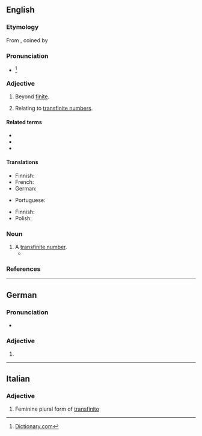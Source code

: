 ==English==

===Etymology===
From {{etyl|de|en}} {{m|de|transfinit}}, coined by {{w|Georg Cantor}}

===Pronunciation===
* {{IPA|/tɹænsˈfaɪnaɪt/|lang=en}}<ref>[http://dictionary.reference.com/browse/transfinite Dictionary.com]</ref>

===Adjective===
{{en-adj|-}}

# Beyond [[finite]].
# {{lb|en|mathematics}} Relating to [[transfinite number]]s.

====Related terms====
* {{l|en|finite}}
* {{l|en|infinite}}
* {{l|en|transfinity}}

====Translations====
{{trans-top|beyond finite}}
* Finnish: {{t|fi|transfiniittinen}}
* French: {{t+|fr|transfini}}
* German: {{t+|de|transfinit}}
{{trans-mid}}
* Portuguese: {{t|pt|transfinito|m}}
{{trans-bottom}}

{{trans-top|relating to transfinite numbers}}
* Finnish: {{t|fi|transfiniittinen}}
* Polish: {{t|pl|pozaskończony}}
{{trans-mid}}
{{trans-bottom}}

===Noun===
{{en-noun}}

# A [[transfinite number]].
#* {{quote-book|lang=en|author=Oliver Sacks|title=Awakenings|passage=An interesting and perhaps essential formal model of this quality is to be found in Cantor's concepts of infinite sets and transfinite cardinals. The laws of ordinary, inductive mathematics do not apply to these, for the 'least part' of such '''transfinites''' are equal to the whole, and convey their infinite (i.e. world-like) quality.|year=1973}}

===References===
<references/>

----

==German==

===Pronunciation===
* {{audio|De-transfinite.ogg|Audio|lang=de}}

===Adjective===
{{head|de|adjective form}}

# {{inflection of|de|transfinit||str//mix|nom//acc|f|s|;|str|nom//acc|p|;|wk|nom|all-gender|s|;|wk|acc|f//n|s}}

----

==Italian==

===Adjective===
{{head|it|adjective form}}

# Feminine plural form of [[transfinito]]
